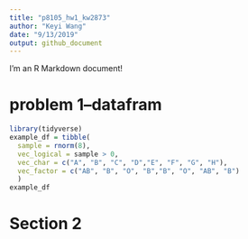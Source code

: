 ```yaml
---
title: "p8105_hw1_kw2873"
author: "Keyi Wang"
date: "9/13/2019"
output: github_document
---
```


I'm an R Markdown document! 

# problem 1--datafram


```r
library(tidyverse)
example_df = tibble(
  sample = rnorm(8),
  vec_logical = sample > 0,
  vec_char = c("A", "B", "C", "D","E", "F", "G", "H"),
  vec_factor = c("AB", "B", "O", "B","B", "O", "AB", "B")
  )
example_df

```

# Section 2


